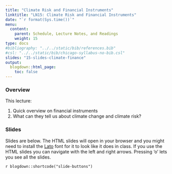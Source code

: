 ```yaml
---
title: "Climate Risk and Financial Instruments"
linktitle: "LN15: Climate Risk and Financial Instruments"
date: "`r format(Sys.time())`"
menu:
  content:
    parent: Schedule, Lecture Notes, and Readings
    weight: 15
type: docs
#bibliography: "../../static/bib/references.bib"
#csl: "../../static/bib/chicago-syllabus-no-bib.csl"
slides: "15-slides-climate-finance"
output:
  blogdown::html_page:
    toc: false
---
```


### Overview

This lecture:

1. Quick overview on financial instruments
2. What can they tell us about climate change and climate risk?

### Slides 

Slides are below. 
The HTML slides will open in your browser and you might need to install the [Lato](https://fonts.google.com/specimen/Lato) font for it to look like it does in class.
If you use the HTML slides you can navigate with the left and right arrows.
Pressing 'o' lets you see all the slides.

`r blogdown::shortcode("slide-buttons")`

